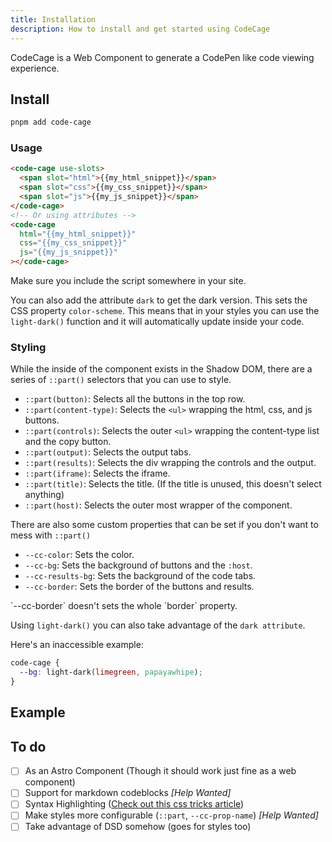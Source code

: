 ```yaml
---
title: Installation
description: How to install and get started using CodeCage
---
```



CodeCage is a Web Component to generate a CodePen like code viewing experience.

## Install

```sh
pnpm add code-cage
```

### Usage

```html
<code-cage use-slots>
  <span slot="html">{{my_html_snippet}}</span>
  <span slot="css">{{my_css_snippet}}</span>
  <span slot="js">{{my_js_snippet}}</span>
</code-cage>
<!-- Or using attributes -->
<code-cage
  html="{{my_html_snippet}}"
  css="{{my_css_snippet}}"
  js="{{my_js_snippet}}"
></code-cage>
```

<Aside>Make sure you include the script somewhere in your site.</Aside>

You can also add the attribute `dark` to get the dark version. This sets the CSS property `color-scheme`. This means that in your styles you can use the `light-dark()` function and it will automatically update inside your code.

### Styling

While the inside of the component exists in the Shadow DOM, there are a series of `::part()` selectors that you can use to style.

- `::part(button)`: Selects all the buttons in the top row.
- `::part(content-type)`: Selects the `<ul>` wrapping the html, css, and js buttons.
- `::part(controls)`: Selects the outer `<ul>` wrapping the content-type list and the copy button.
- `::part(output)`: Selects the output tabs.
- `::part(results)`: Selects the div wrapping the controls and the output.
- `::part(iframe)`: Selects the iframe.
- `::part(title)`: Selects the title. (If the title is unused, this doesn't select anything)
- `::part(host)`: Selects the outer most wrapper of the component.

There are also some custom properties that can be set if you don't want to mess with `::part()`

- `--cc-color`: Sets the color.
- `--cc-bg`: Sets the background of buttons and the `:host`.
- `--cc-results-bg`: Sets the background of the code tabs.
- `--cc-border`: Sets the border of the buttons and results.

<Aside>
`--cc-border` doesn't sets the whole `border` property.

Using `light-dark()` you can also take advantage of the `dark attribute`.

Here's an inaccessible example:

```css
code-cage {
  --bg: light-dark(limegreen, papayawhipe);
}
```

</Aside>

## Example

<CodeCage
  html="<div class='test'>Testing</div>"
  css=".test {
  color: limegreen;
}"
  js="(function() { console.log('testing') })()"
/>

## To do

- [ ] As an Astro Component (Though it should work just fine as a web component)
- [ ] Support for markdown codeblocks _[Help Wanted]_
- [ ] Syntax Highlighting ([Check out this css tricks article](https://css-tricks.com/css-custom-highlight-api-early-look/))
- [ ] Make styles more configurable (`::part`, `--cc-prop-name`) _[Help Wanted]_
- [ ] Take advantage of DSD somehow (goes for styles too)
